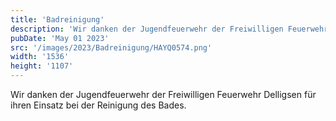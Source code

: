 ```yaml
---
title: 'Badreinigung'
description: 'Wir danken der Jugendfeuerwehr der Freiwilligen Feuerwehr Delligsen für ihren Einsatz bei der Reinigung des Bades.'
pubDate: 'May 01 2023'
src: '/images/2023/Badreinigung/HAYQ0574.png'
width: '1536'
height: '1107'
---
```


Wir danken der Jugendfeuerwehr der Freiwilligen Feuerwehr Delligsen für ihren Einsatz bei der Reinigung des Bades.
<BlogImage src="/images/2023/Badreinigung/IMG_0954.jpg" alt="IMG_0954" width="4032" height="3024"/>
<BlogImage src="/images/2023/Badreinigung/GNNQ3209.jpg" alt="GNNQ3209" width="1536" height="2048"/>
<BlogImage src="/images/2023/Badreinigung/EOII0831.jpg" alt="EOII0831" width="1536" height="2048"/>